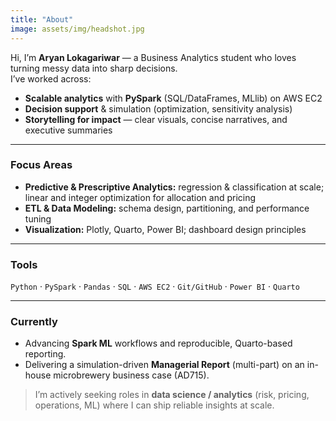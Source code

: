 ```yaml
---
title: "About"
image: assets/img/headshot.jpg
---
```


Hi, I'm **Aryan Lokagariwar** — a Business Analytics student who loves turning messy data into sharp decisions.  
I’ve worked across:

- **Scalable analytics** with **PySpark** (SQL/DataFrames, MLlib) on AWS EC2  
- **Decision support** & simulation (optimization, sensitivity analysis)  
- **Storytelling for impact** — clear visuals, concise narratives, and executive summaries  

---

### Focus Areas

- **Predictive & Prescriptive Analytics:** regression & classification at scale; linear and integer optimization for allocation and pricing  
- **ETL & Data Modeling:** schema design, partitioning, and performance tuning  
- **Visualization:** Plotly, Quarto, Power BI; dashboard design principles  

---

### Tools

`Python` · `PySpark` · `Pandas` · `SQL` · `AWS EC2` · `Git/GitHub` · `Power BI` · `Quarto`

---

### Currently

- Advancing **Spark ML** workflows and reproducible, Quarto-based reporting.  
- Delivering a simulation-driven **Managerial Report** (multi-part) on an in-house microbrewery business case (AD715).  

> I’m actively seeking roles in **data science / analytics** (risk, pricing, operations, ML) where I can ship reliable insights at scale.
